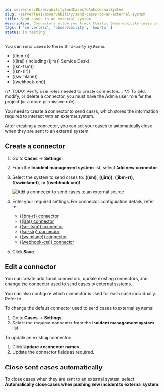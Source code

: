 ```yaml
---
id: serverlessObservabilitySendCasesToAnExternalSystem
slug: /serverless/observability/send-cases-to-an-external-system
title: Send cases to an external system
description: Connectors allow you track Elastic Observability cases in external systems.
tags: [ 'serverless', 'observability', 'how-to' ]
status: in testing
---
```



<div id="cases-external-connectors"></div>

You can send cases to these third-party systems:

* ((ibm-r))
* ((jira)) (including ((jira)) Service Desk)
* ((sn-itsm))
* ((sn-sir))
* ((swimlane))
* ((webhook-cm))

<DocCallOut title="Important" color="warning">
{/* TODO: Verify user roles needed to create connectors... */}
To add, modify, or delete a connector, you must have the Admin user role for the project
(or a more permissive role).
</DocCallOut>

You need to create a connector to send cases, which stores the information required to interact
with an external system.

After creating a connector, you can set your cases to
automatically close when they are sent to an external system.

## Create a connector

1. Go to **Cases** -> **Settings**.
1. From the **Incident management system** list, select **Add new connector**.
1. Select the system to send cases to: **((sn))**, **((jira))**, **((ibm-r))**, **((swimlane))**,
    or **((webhook-cm))**.

    ![Add a connector to send cases to an external source](../images/cases-add-connector.png)

1. Enter your required settings. For connector configuration details, refer to:
   -  [((ibm-r)) connector](((kibana-ref))/resilient-action-type.html)
   -  [((jira)) connector](((kibana-ref))/jira-action-type.html)
   -  [((sn-itsm)) connector](((kibana-ref))/servicenow-action-type.html)
   -  [((sn-sir)) connector](((kibana-ref))/servicenow-sir-action-type.html)
   -  [((swimlane)) connector](((kibana-ref))/swimlane-action-type.html)
   -  [((webhook-cm)) connector](((kibana-ref))/cases-webhook-action-type.html)

1. Click **Save**.

## Edit a connector

You can create additional connectors, update existing connectors, and change the connector used to send cases to external systems.

<DocCallOut title="Tip">
You can also configure which connector is used for each case individually. Refer to <DocLink id="serverlessObservabilityCreateANewCase"/>.
</DocCallOut>

To change the default connector used to send cases to external systems:

1. Go to **Cases** -> **Settings**.
1. Select the required connector from the **Incident management system** list.

To update an existing connector:

1. Click **Update \<connector name>**.
1. Update the connector fields as required.

## Close sent cases automatically

To close cases when they are sent to an external system, select
**Automatically close cases when pushing new incident to external system**.

<Feedback slug="/serverless/observability/send-cases-to-an-external-system" />
